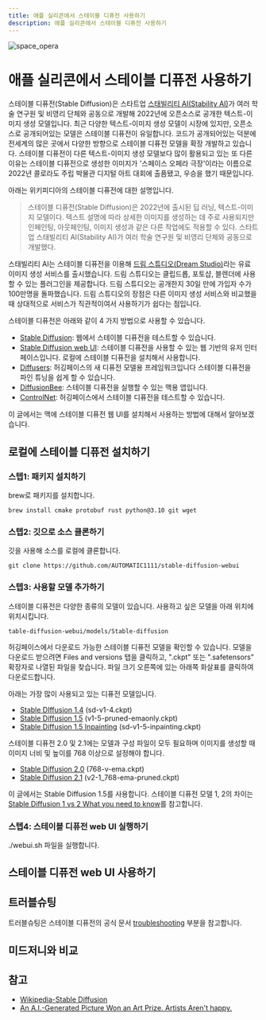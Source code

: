 ```yaml
---
title: 애플 실리콘에서 스테이블 디퓨전 사용하기
description: 애플 실리콘에서 스테이블 디퓨전 사용하기
---
```

![space_opera](/images/space_opera.jpeg)
# 애플 실리콘에서 스테이블 디퓨전 사용하기

스테이블 디퓨전(Stable Diffusion)은 스타트업 [스태빌리티 AI(Stability AI)](https://stability.ai/)가 여러 학술 연구원 및 비영리 단체와 공동으로 개발해 2022년에 오픈소스로 공개한 텍스트-이미지 생성 모델입니다. 최근 다양한 텍스트-이미지 생성 모델이 시장에 있지만, 오픈소스로 공개되어있는 모델은 스테이블 디퓨전이 유일합니다. 코드가 공개되어있는 덕분에 전세계의 많은 곳에서 다양한 방향으로 스테이블 디퓨전 모델을 확장 개발하고 있습니다. 스테이블 디퓨전이 다른 텍스트-이미지 생성 모델보다 많이 활용되고 있는 또 다른 이유는 스테이블 디퓨전으로 생성한 이미지가 '스페이스 오페라 극장'이라는 이름으로 2022년 콜로라도 주립 박물관 디지털 아트 대회에 출픔됐고, 우승을 했기 때문입니다.

아래는 위키피디아의 스테이블 디퓨전에 대한 설명입니다.

> 스테이블 디퓨전(Stable Diffusion)은 2022년에 출시된 딥 러닝, 텍스트-이미지 모델이다. 텍스트 설명에 따라 상세한 이미지를 생성하는 데 주로 사용되지만 인페인팅, 아웃페인팅, 이미지 생성과 같은 다른 작업에도 적용할 수 있다. 스타트업 스태빌리티 AI(Stability AI)가 여러 학술 연구원 및 비영리 단체와 공동으로 개발했다.

스태빌리티 AI는 스테이블 디퓨전을 이용해 [드림 스튜디오(Dream Studio)](https://beta.dreamstudio.ai/generate)라는 유료 이미지 생성 서비스를 출시했습니다. 드림 스튜디오는 클립드롭, 포토샵, 블렌더에 사용할 수 있는 플러그인을 제공합니다. 드림 스튜디오는 공개한지 30일 만에 가입자 수가 100만명을 돌파했습니다. 드림 스튜디오의 장점은 다른 이미지 생성 서비스와 비교했을 때 상대적으로 서비스가 직관적이여서 사용하기가 쉽다는 점입니다. 

스테이블 디퓨전은 아래와 같이 4 가지 방법으로 사용할 수 있습니다.
* [Stable Diffusion](https://stablediffusionweb.com/): 웹에서 스테이블 디퓨전을 테스트할 수 있습니다.
* [Stable Diffusion web UI](https://github.com/AUTOMATIC1111/stable-diffusion-webui): 스테이블 디퓨전을 사용할 수 있는 웹 기반의 유저 인터페이스입니다. 로컬에 스테이블 디퓨전을 설치해서 사용합니다.
* [Diffusers](https://huggingface.co/docs/diffusers/index): 허깅페이스의 새 디퓨전 모델용 프레임워크입니다 스테이블 디퓨전을 파인 튜닝을 쉽게 할 수 있습니다.
* [DiffusionBee](https://diffusionbee.com/): 스테이블 디퓨전을 실행할 수 있는 맥용 앱입니다.
* [ControlNet](https://huggingface.co/spaces/hysts/ControlNet): 허깅페이스에서 스테이블 디퓨전을 테스트할 수 있습니다.

이 글에서는 맥에 스테이블 디퓨전 웹 UI를 설치해서 사용하는 방법에 대해서 알아보겠습니다.

## 로컬에 스테이블 디퓨전 설치하기
### 스텝1: 패키지 설치하기
brew로 패키지를 설치합니다.
```shell
brew install cmake protobuf rust python@3.10 git wget 
```
### 스텝2: 깃으로 소스 클론하기
깃을 사용해 소스를 로컬에 클론합니다.
```shell
git clone https://github.com/AUTOMATIC1111/stable-diffusion-webui
```
### 스텝3: 사용할 모델 추가하기
스테이블 디퓨전은 다양한 종류의 모델이 있습니다. 사용하고 싶은 모델을 아래 위치에 위치시킵니다. 
```shell
table-diffusion-webui/models/Stable-diffusion 
```
허깅페이스에서 다운로드 가능한 스테이블 디퓨전 모델을 확인할 수 있습니다. 모델을 다운로드 받으려면 Files and versions 탭을 클릭하고, ".ckpt" 또는 ".safetensors" 확장자로 나열된 파일을 찾습니다. 파일 크기 오른쪽에 있는 아래쪽 화살표를 클릭하여 다운로드합니다. 
  
  
아래는 가장 많이 사용되고 있는 디퓨전 모델입니다.
  
* [Stable DIffusion 1.4](https://huggingface.co/CompVis/stable-diffusion-v-1-4-original) (sd-v1-4.ckpt)
* [Stable Diffusion 1.5](https://huggingface.co/runwayml/stable-diffusion-v1-5) (v1-5-pruned-emaonly.ckpt)
* [Stable Diffusion 1.5 Inpainting](https://huggingface.co/runwayml/stable-diffusion-inpainting) (sd-v1-5-inpainting.ckpt)

스테이블 디퓨전 2.0 및 2.1에는 모델과 구성 파일이 모두 필요하며 이미지를 생성할 때 이미지 너비 및 높이를 768 이상으로 설정해야 합니다.

* [Stable Diffusion 2.0](https://huggingface.co/stabilityai/stable-diffusion-2) (768-v-ema.ckpt)
* [Stable Diffusion 2.1](https://huggingface.co/stabilityai/stable-diffusion-2-1) (v2-1_768-ema-pruned.ckpt)

이 글에서는 Stable Diffusion 1.5를 사용합니다.
  스테이블 디퓨전 모델 1, 2의 차이는 [Stable Diffusion 1 vs 2 What you need to know](https://www.assemblyai.com/blog/stable-diffusion-1-vs-2-what-you-need-to-know/)를 참고합니다.

### 스텝4: 스테이블 디퓨전 web UI 실행하기
./webui.sh 파일을 실행합니다.

## 스테이블 디퓨전 web UI 사용하기

## 트러블슈팅
트러블슈팅은 스테이블 디퓨전의 공식 문서 [troubleshooting](https://github.com/AUTOMATIC1111/stable-diffusion-webui/wiki/Installation-on-Apple-Silicon#troubleshooting) 부분을 참고합니다.

## 미드저니와 비교


## 참고 
* [Wikipedia-Stable Diffusion](https://ko.wikipedia.org/wiki/%EC%8A%A4%ED%85%8C%EC%9D%B4%EB%B8%94_%EB%94%94%ED%93%A8%EC%A0%84)
* [An A.I.-Generated Picture Won an Art Prize. Artists Aren't happy.](https://www.nytimes.com/2022/09/02/technology/ai-artificial-intelligence-artists.html)

